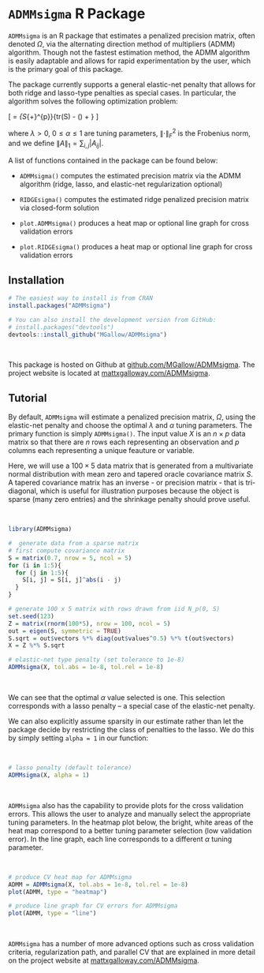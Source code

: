 
# `ADMMsigma` R Package

`ADMMsigma` is an R package that estimates a penalized precision matrix, often denoted $\Omega$, via the alternating direction method of multipliers (ADMM) algorithm. Though not the fastest estimation method, the ADMM algorithm is easily adaptable and allows for rapid experimentation by the user, which is the primary goal of this package.

The package currently supports a general elastic-net penalty that allows for both ridge and lasso-type penalties as special cases. In particular, the algorithm solves the following optimization problem:

\[ \hat{\Omega} = \arg\min_{\Omega \in S_{+}^{p}}\left\{tr(S\Omega) - \log\det\left(\Omega\right) + \lambda\left[\frac{1 - \alpha}{2}\left\|\Omega\right\|_{F}^{2} + \alpha\left\|\Omega\right\|_{1} \right] \right\} \]

where $\lambda > 0$, $0 \leq \alpha \leq 1$ are tuning parameters, $\left\|\cdot \right\|_{F}^{2}$ is the Frobenius norm, and we define $\left\|A \right\|_{1} = \sum_{i, j} \left| A_{ij} \right|$.

A list of functions contained in the package can be found below:

* `ADMMsigma()` computes the estimated precision matrix via the ADMM algorithm (ridge, lasso, and elastic-net regularization optional)

* `RIDGEsigma()` computes the estimated ridge penalized precision matrix via closed-form solution

* `plot.ADMMsigma()` produces a heat map or optional line graph for cross validation errors

* `plot.RIDGEsigma()` produces a heat map or optional line graph for cross validation errors



## Installation


```r
# The easiest way to install is from CRAN
install.packages("ADMMsigma")

# You can also install the development version from GitHub:
# install.packages("devtools")
devtools::install_github("MGallow/ADMMsigma")
```
<br>\vspace{0.5cm}

This package is hosted on Github at [github.com/MGallow/ADMMsigma](https://github.com/MGallow/ADMMsigma). The project website is located at [mattxgalloway.com/ADMMsigma](http://mattxgalloway.com/ADMMsigma/).



## Tutorial

By default, `ADMMsigma` will estimate a penalized precision matrix, $\Omega$, using the elastic-net penalty and choose the optimal $\lambda$ and $\alpha$ tuning parameters. The primary function is simply `ADMMsigma()`. The input value $X$ is an $n \times p$ data matrix so that there are $n$ rows each representing an observation and $p$ columns each representing a unique feauture or variable.

Here, we will use a $100 \times 5$ data matrix that is generated from a multivariate normal distribution with mean zero and tapered oracle covariance matrix $S$. A tapered covariance matrix has an inverse - or precision matrix - that is tri-diagonal, which is useful for illustration purposes because the object is sparse (many zero entries) and the shrinkage penalty should prove useful.

<br>\vspace{0.5cm}
```r
library(ADMMsigma)

#  generate data from a sparse matrix
# first compute covariance matrix
S = matrix(0.7, nrow = 5, ncol = 5)
for (i in 1:5){
  for (j in 1:5){
    S[i, j] = S[i, j]^abs(i - j)
  }
}

# generate 100 x 5 matrix with rows drawn from iid N_p(0, S)
set.seed(123)
Z = matrix(rnorm(100*5), nrow = 100, ncol = 5)
out = eigen(S, symmetric = TRUE)
S.sqrt = out$vectors %*% diag(out$values^0.5) %*% t(out$vectors)
X = Z %*% S.sqrt


```

```r

# elastic-net type penalty (set tolerance to 1e-8)
ADMMsigma(X, tol.abs = 1e-8, tol.rel = 1e-8)

```
<br>\vspace{0.5cm}

We can see that the optimal $\alpha$ value selected is one. This selection corresponds with a lasso penalty -- a special case of the elastic-net penalty.

We can also explicitly assume sparsity in our estimate rather than let the package decide by restricting the class of penalties to the lasso. We do this by simply setting `alpha = 1` in our function:

<br>\vspace{0.5cm}
```r

# lasso penalty (default tolerance)
ADMMsigma(X, alpha = 1)

```
<br>\vspace{0.5cm}

`ADMMsigma` also has the capability to provide plots for the cross validation errors. This allows the user to analyze and manually select the appropriate tuning parameters. In the heatmap plot below, the bright, white areas of the heat map correspond to a better tuning parameter selection (low validation error). In the line graph, each line corresponds to a different $\alpha$ tuning parameter.

<br>\vspace{0.5cm}
```r

# produce CV heat map for ADMMsigma
ADMM = ADMMsigma(X, tol.abs = 1e-8, tol.rel = 1e-8)
plot(ADMM, type = "heatmap")

```

```r

# produce line graph for CV errors for ADMMsigma
plot(ADMM, type = "line")

```
<br>\vspace{0.5cm}

`ADMMsigma` has a number of more advanced options such as cross validation criteria, regularization path, and parallel CV that are explained in more detail on the project website at [mattxgalloway.com/ADMMsigma](http://mattxgalloway.com/ADMMsigma/).
